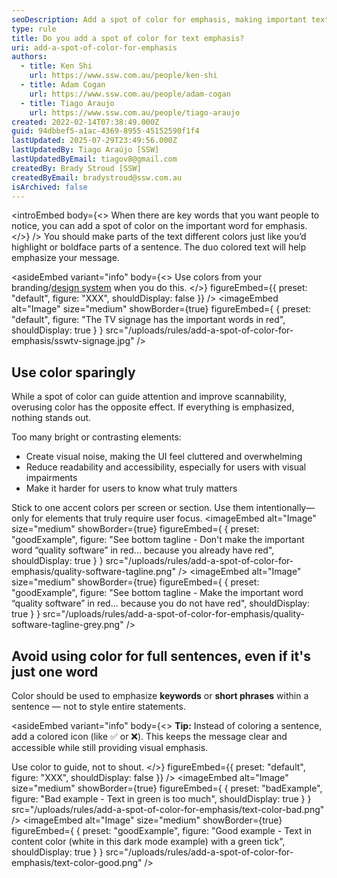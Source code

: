```yaml
---
seoDescription: Add a spot of color for emphasis, making important text stand out and drawing attention to your message.
type: rule
title: Do you add a spot of color for text emphasis?
uri: add-a-spot-of-color-for-emphasis
authors:
  - title: Ken Shi
    url: https://www.ssw.com.au/people/ken-shi
  - title: Adam Cogan
    url: https://www.ssw.com.au/people/adam-cogan
  - title: Tiago Araujo
    url: https://www.ssw.com.au/people/tiago-araujo
created: 2022-02-14T07:38:49.000Z
guid: 94dbbef5-a1ac-4369-8955-45152590f1f4
lastUpdated: 2025-07-29T23:49:56.000Z
lastUpdatedBy: Tiago Araújo [SSW]
lastUpdatedByEmail: tiagov8@gmail.com
createdBy: Brady Stroud [SSW]
createdByEmail: bradystroud@ssw.com.au
isArchived: false
---
```


<introEmbed
  body={<>
When there are key words that you want people to notice, you can add a spot of color on the important word for emphasis.
  </>}
/>
You should make parts of the text different colors just like you’d highlight or boldface parts of a sentence. The duo colored text will help emphasize your message.

<asideEmbed
  variant="info"
  body={<>
    Use colors from your branding/[design system](/design-system) when you do this.
  </>}
  figureEmbed={{
    preset: "default",
    figure: "XXX",
    shouldDisplay: false
  }}
/>
<imageEmbed
  alt="Image"
  size="medium"
  showBorder={true}
  figureEmbed={ {
    preset: "default",
    figure: "The TV signage has the important words in red",
    shouldDisplay: true
  } }
  src="/uploads/rules/add-a-spot-of-color-for-emphasis/sswtv-signage.jpg"
/>

## Use color sparingly

While a spot of color can guide attention and improve scannability, overusing color has the opposite effect. If everything is emphasized, nothing stands out.

Too many bright or contrasting elements:

* Create visual noise, making the UI feel cluttered and overwhelming
* Reduce readability and accessibility, especially for users with visual impairments
* Make it harder for users to know what truly matters

Stick to one accent colors per screen or section. Use them intentionally—only for elements that truly require user focus.
<imageEmbed
  alt="Image"
  size="medium"
  showBorder={true}
  figureEmbed={ {
    preset: "goodExample",
    figure: "See bottom tagline - Don't make the important word “quality software” in red... because you already have red",
    shouldDisplay: true
  } }
  src="/uploads/rules/add-a-spot-of-color-for-emphasis/quality-software-tagline.png"
/>
<imageEmbed
  alt="Image"
  size="medium"
  showBorder={true}
  figureEmbed={ {
    preset: "goodExample",
    figure: "See bottom tagline - Make the important word “quality software” in red... because you do not have red",
    shouldDisplay: true
  } }
  src="/uploads/rules/add-a-spot-of-color-for-emphasis/quality-software-tagline-grey.png"
/>

## Avoid using color for full sentences, even if it's just one word

Color should be used to emphasize **keywords** or **short phrases** within a sentence — not to style entire statements.

<asideEmbed
  variant="info"
  body={<>
    **Tip:** Instead of coloring a sentence, add a colored icon (like ✅ or ❌). This keeps the message clear and accessible while still providing visual emphasis.

Use color to guide, not to shout.
  </>}
  figureEmbed={{
    preset: "default",
    figure: "XXX",
    shouldDisplay: false
  }}
/>
<imageEmbed
  alt="Image"
  size="medium"
  showBorder={true}
  figureEmbed={ {
    preset: "badExample",
    figure: "Bad example - Text in green is too much",
    shouldDisplay: true
  } }
  src="/uploads/rules/add-a-spot-of-color-for-emphasis/text-color-bad.png"
/>
<imageEmbed
  alt="Image"
  size="medium"
  showBorder={true}
  figureEmbed={ {
    preset: "goodExample",
    figure: "Good example - Text in content color (white in this dark mode example) with a green tick",
    shouldDisplay: true
  } }
  src="/uploads/rules/add-a-spot-of-color-for-emphasis/text-color-good.png"
/>

